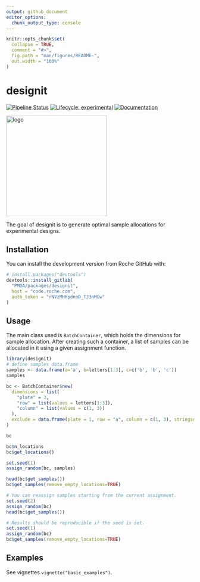 ```yaml
---
output: github_document
editor_options: 
  chunk_output_type: console
---
```


<!-- README.md is generated from README.Rmd. Please edit that file -->

```r
knitr::opts_chunk$set(
  collapse = TRUE,
  comment = "#>",
  fig.path = "man/figures/README-",
  out.width = "100%"
)
```

# designit

<!-- badges: start -->
[![Pipeline Status](https://code.roche.com/PMDA/packages/designit/badges/master/pipeline.svg)](https://code.roche.com/PMDA/packages/designit/-/commits/master)
[![Lifecycle: experimental](https://img.shields.io/badge/lifecycle-experimental-orange.svg)](https://lifecycle.r-lib.org/articles/stages.html#experimental)
[![Documentation](https://img.shields.io/badge/docs-pkgdown-blue.svg)](http://docs.roche.com/#/designit/latest)
<!-- badges: end -->

![](logo.png "logo"){width=270px}

The goal of designit is to generate optimal sample allocations for experimental designs. 

## Installation

You can install the development version from Roche GitHub with:

```r
# install.packages("devtools")
devtools::install_gitlab(
  "PMDA/packages/designit",
  host = "code.roche.com",
  auth_token = "rNVzMHKpdnnD_TJ3nMGw"
)
```

## Usage

The main class used is `BatchContainer`, which holds the dimensions for sample allocation.
After creating such a container, a list of samples can be allocated in it using a given assignment function.

```r
library(designit)
# define samples data.frame
samples <- data.frame(a='a', b=letters[1:3], c=c('b', 'b', 'c'))
samples

bc <- BatchContainer$new(
  dimensions = list(
    "plate" = 3,
    "row" = list(values = letters[1:3]),
    "column" = list(values = c(1, 3))
  ),
  exclude = data.frame(plate = 1, row = "a", column = c(1, 3), stringsAsFactors = F)
)

bc

bc$n_locations
bc$get_locations()

set.seed(1)
assign_random(bc, samples)

head(bc$get_samples())
bc$get_samples(remove_empty_locations=TRUE)

# You can reassign samples starting from the current assignment.
set.seed(2)
assign_random(bc)
head(bc$get_samples())

# Results should be reproducible if the seed is set.
set.seed(1)
assign_random(bc)
bc$get_samples(remove_empty_locations=TRUE)
```

## Examples

See vignettes `vignette("basic_examples")`.
